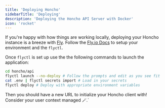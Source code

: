 ```yaml
---
title: 'Deploying Honcho'
sidebarTitle: 'Deploying'
description: 'Deploying the Honcho API Server with Docker'
icon: 'rocket'
---
```


If you're happy with how things are working locally, deploying your Honcho instance is a breeze with [Fly](https://fly.io). Follow the [Fly.io Docs](https://fly.io/docs/getting-started/) to setup your environment and the `flyctl`.

Once `flyctl` is set up use the the following commands to launch the application:

```bash
cd honcho/api
flyctl launch --no-deploy # Follow the prompts and edit as you see fit
cat .env | flyctl secrets import # Load in your secrets
flyctl deploy # Deploy with appropriate environment variables
```

Then you should have a new URL to initialize your Honcho client with! Consider your user context managed 🪄.`
